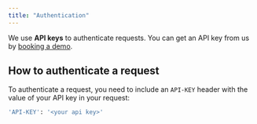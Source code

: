 ```yaml
---
title: "Authentication"
---
```


We use **API keys** to authenticate requests. You can get an API key from us
by [booking a demo](https://calendar.app.google/mbHSej2xYwa4X9b59).

## How to authenticate a request

To authenticate a request, you need to include an `API-KEY` header
with the value of your API key in your request:

```bash
'API-KEY': '<your api key>'
```

